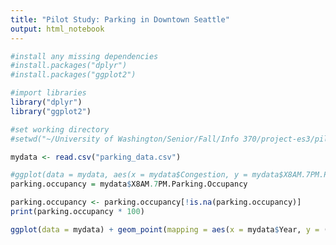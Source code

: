 ---
title: "Pilot Study: Parking in Downtown Seattle"
output: html_notebook
---

```{r, include=FALSE}
#install any missing dependencies
#install.packages("dplyr")
#install.packages("ggplot2")

#import libraries
library("dplyr")
library("ggplot2")

#set working directory
#setwd("~/University of Washington/Senior/Fall/Info 370/project-es3/pilot_study")
```


```{r}
mydata <- read.csv("parking_data.csv")

#ggplot(data = mydata, aes(x = mydata$Congestion, y = mydata$X8AM.7PM.Parking.Occupancy, colour = "1"))
parking.occupancy = mydata$X8AM.7PM.Parking.Occupancy

parking.occupancy <- parking.occupancy[!is.na(parking.occupancy)]
print(parking.occupancy * 100)

ggplot(data = mydata) + geom_point(mapping = aes(x = mydata$Year, y = (mydata$X8AM.7PM.Parking.Occupancy * 100), color = mydata$Congestion)) + labs(title = "Relationship between Congestion and Parking Occupancy", x = "Year", y = "Parking Occupancy (%)", color = "Average weekday traffic")


```

